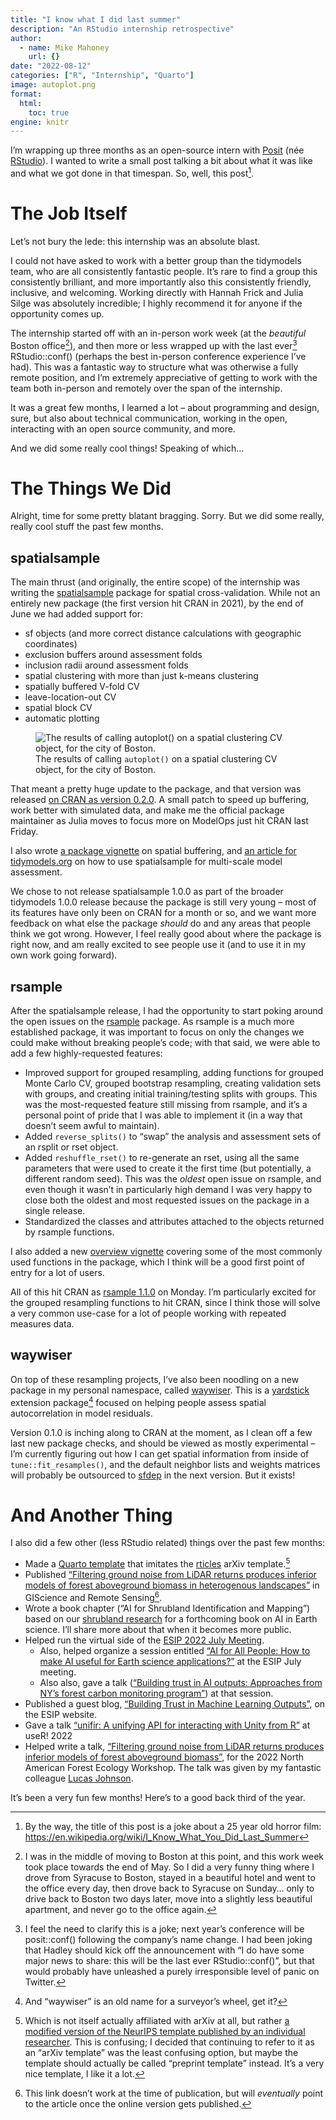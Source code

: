 ```yaml
---
title: "I know what I did last summer"
description: "An RStudio internship retrospective"
author:
  - name: Mike Mahoney
    url: {}
date: "2022-08-12"
categories: ["R", "Internship", "Quarto"]
image: autoplot.png
format: 
  html:
    toc: true
engine: knitr
---
```


I'm wrapping up three months as an open-source intern with [Posit](https://posit.co/) (née [RStudio](https://www.rstudio.com/)). I wanted to write a small post talking a bit about what it was like and what we got done in that timespan. So, well, this post[^1].

# The Job Itself

Let's not bury the lede: this internship was an absolute blast.

I could not have asked to work with a better group than the tidymodels team, who are all consistently fantastic people. It's rare to find a group this consistently brilliant, and more importantly also this consistently friendly, inclusive, and welcoming. Working directly with Hannah Frick and Julia Silge was absolutely incredible; I highly recommend it for anyone if the opportunity comes up.

The internship started off with an in-person work week (at the _beautiful_ Boston office[^2]), and then more or less wrapped up with the last ever[^3] RStudio::conf() (perhaps the best in-person conference experience I've had). This was a fantastic way to structure what was otherwise a fully remote position, and I'm extremely appreciative of getting to work with the team both in-person and remotely over the span of the internship.

It was a great few months, I learned a lot -- about programming and design, sure, but also about technical communication, working in the open, interacting with an open source community, and more.

And we did some really cool things! Speaking of which...

# The Things We Did

Alright, time for some pretty blatant bragging. Sorry. But we did some really, really cool stuff the past few months.

## spatialsample

The main thrust (and originally, the entire scope) of the internship was writing the [spatialsample](https://spatialsample.tidymodels.org/) package for spatial cross-validation. While not an entirely new package (the first version hit CRAN in 2021), by the end of June we had added support for:

* sf objects (and more correct distance calculations with geographic coordinates)
* exclusion buffers around assessment folds
* inclusion radii around assessment folds
* spatial clustering with more than just k-means clustering
* spatially buffered V-fold CV
* leave-location-out CV
* spatial block CV
* automatic plotting

![The results of calling `autoplot()` on a spatial clustering CV object, for the city of Boston.](autoplot.png)

That meant a pretty huge update to the package, and that version was released [on CRAN as version 0.2.0](https://www.tidyverse.org/blog/2022/06/spatialsample-0-2-0/). A small patch to speed up buffering, work better with simulated data, and make me the official package maintainer as Julia moves to focus more on ModelOps just hit CRAN last Friday.

I also wrote [a package vignette](https://spatialsample.tidymodels.org/articles/buffering.html) on spatial buffering, and [an article for tidymodels.org](https://www.tidymodels.org/learn/work/multi-scale/) on how to use spatialsample for multi-scale model assessment.

We chose to not release spatialsample 1.0.0 as part of the broader tidymodels 1.0.0 release because the package is still very young -- most of its features have only been on CRAN for a month or so, and we want more feedback on what else the package _should_ do and any areas that people think we got wrong. However, I feel really good about where the package is right now, and am really excited to see people use it (and to use it in my own work going forward).

## rsample

After the spatialsample release, I had the opportunity to start poking around the open issues on the [rsample](https://rsample.tidymodels.org/) package. As rsample is a much more established package, it was important to focus on only the changes we could make without breaking people's code; with that said, we were able to add a few highly-requested features:

* Improved support for grouped resampling, adding functions for grouped Monte Carlo CV, grouped bootstrap resampling, creating validation sets with groups, and creating initial training/testing splits with groups. This was the most-requested feature still missing from rsample, and it's a personal point of pride that I was able to implement it (in a way that doesn't seem awful to maintain).
* Added `reverse_splits()` to "swap" the analysis and assessment sets of an rsplit or rset object.
* Added `reshuffle_rset()` to re-generate an rset, using all the same parameters that were used to create it the first time (but potentially, a different random seed). This was the _oldest_ open issue on rsample, and even though it wasn't in particularly high demand I was very happy to close both the oldest and most requested issues on the package in a single release.
* Standardized the classes and attributes attached to the objects returned by rsample functions.

I also added a new [overview vignette](https://rsample.tidymodels.org/dev/articles/Common_Patterns.html) covering some of the most commonly used functions in the package, which I think will be a good first point of entry for a lot of users.

All of this hit CRAN as [rsample 1.1.0](https://cran.r-project.org/package=rsample) on Monday. I'm particularly excited for the grouped resampling functions to hit CRAN, since I think those will solve a very common use-case for a lot of people working with repeated measures data.

## waywiser

On top of these resampling projects, I've also been noodling on a new package in my personal namespace, called [waywiser](https://mikemahoney218.github.io/waywiser/). This is a [yardstick](https://yardstick.tidymodels.org/) extension package^[And "waywiser" is an old name for a surveyor's wheel, get it?] focused on helping people assess spatial autocorrelation in model residuals. 

Version 0.1.0 is inching along to CRAN at the moment, as I clean off a few last new package checks, and should be viewed as mostly experimental -- I'm currently figuring out how I can get spatial information from inside of `tune::fit_resamples()`, and the default neighbor lists and weights matrices will probably be outsourced to [sfdep](https://sfdep.josiahparry.com/) in the next version. But it exists!

# And Another Thing

I also did a few other (less RStudio related) things over the past few months:

* Made a [Quarto template](https://github.com/mikemahoney218/quarto-arxiv) that imitates the [rticles](https://pkgs.rstudio.com/rticles/) arXiv template.[^4]
* Published ["Filtering ground noise from LiDAR returns produces inferior models of forest aboveground biomass in heterogenous landscapes"](https://doi.org/10.1080/15481603.2022.2103069) in GIScience and Remote Sensing^[This link doesn't work at the time of publication, but will _eventually_ point to the article once the online version gets published.]. 
* Wrote a book chapter ("AI for Shrubland Identification and Mapping") based on our [shrubland research](https://arxiv.org/abs/2205.05047) for a forthcoming book on AI in Earth science. I'll share more about that when it becomes more public.
* Helped run the virtual side of the [ESIP 2022 July Meeting](https://2022esipjulymeeting.sched.com/info).
  * Also, helped organize a session entitled ["AI for All People: How to make AI useful for Earth science applications?"](https://2022esipjulymeeting.sched.com/event/12etz/ai-for-all-people-how-to-make-ai-useful-for-earth-science-applications) at the ESIP July meeting.
  * Also also, gave a talk (["Building trust in AI outputs: Approaches from NY's forest carbon monitoring program"](https://mm218.dev/esip2022)) at that session.
* Published a guest blog, ["Building Trust in Machine Learning Outputs"](https://www.esipfed.org/merge/student-fellow-blog/trust-in-machine-learning-guest-blog), on the ESIP website.
* Gave a talk ["unifir: A unifying API for interacting with Unity from R"](mm218.dev/user2022) at useR! 2022
* Helped write a talk, ["Filtering ground noise from LiDAR returns produces inferior models of forest aboveground biomass"](https://mikemahoney218.github.io/2022-06-20_NAFEW_ground_filtering/slides.html#1), for the 2022 North American Forest Ecology Workshop. The talk was given by my fantastic colleague [Lucas Johnson](https://www.lucaskjohnson.com/).

It's been a very fun few months! Here's to a good back third of the year.

[^1]: By the way, the title of this post is a joke about a 25 year old horror film: <https://en.wikipedia.org/wiki/I_Know_What_You_Did_Last_Summer>
[^2]: I was in the middle of moving to Boston at this point, and this work week took place towards the end of May. So I did a very funny thing where I drove from Syracuse to Boston, stayed in a beautiful hotel and went to the office every day, then drove back to Syracuse on Sunday... only to drive back to Boston two days later, move into a slightly less beautiful apartment, and never go to the office again.
[^3]: I feel the need to clarify this is a joke; next year's conference will be posit::conf() following the company's name change. I had been joking that Hadley should kick off the announcement with "I do have some major news to share: this will be the last ever RStudio::conf()", but that would probably have unleashed a purely irresponsible level of panic on Twitter.
[^4]: Which is not itself actually affiliated with arXiv at all, but rather [a modified version of the NeurIPS template published by an individual researcher](https://github.com/kourgeorge/arxiv-style). This is confusing; I decided that continuing to refer to it as an "arXiv template" was the least confusing option, but maybe the template should actually be called "preprint template" instead. It's a very nice template, I like it a lot.
